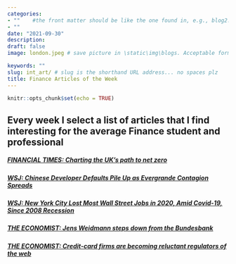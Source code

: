 ```yaml
---
categories:  
- ""    #the front matter should be like the one found in, e.g., blog2.md. It cannot be like the normal Rmd we used
- ""
date: "2021-09-30"
description: 
draft: false
image: london.jpeg # save picture in \static\img\blogs. Acceptable formats= jpg, jpeg, or png . Your iPhone pics wont work

keywords: ""
slug: int_art/ # slug is the shorthand URL address... no spaces plz
title: Finance Articles of the Week 
---
```

  

```r
knitr::opts_chunk$set(echo = TRUE)
```


## Every week I select a list of articles that I find interesting for the average Finance student and professional 


[**FINANCIAL TIMES**]: Evergrande's plan to sell property services division collapses](https://www.ft.com/content/63bfa855-4756-40fb-90ce-03e773d5b45b)

##### [**FINANCIAL TIMES**: Charting the UK’s path to net zero](https://www.ft.com/content/fc2de6f1-b6ca-4e36-aab2-8d0c13ded09d)

##### [**WSJ**: Chinese Developer Defaults Pile Up as Evergrande Contagion Spreads](https://www.wsj.com/articles/chinese-developer-defaults-pile-up-as-evergrande-contagion-spreads-11634808889?mod=hp_lead_pos7)

##### [**WSJ**: New York City Lost Most Wall Street Jobs in 2020, Amid Covid-19, Since 2008 Recession](https://www.wsj.com/articles/new-york-city-lost-most-wall-street-jobs-in-2020-amid-covid-19-since-2008-recession-11634815801?mod=hp_listb_pos3)

##### [**THE ECONOMIST**: Jens Weidmann steps down from the Bundesbank](https://www-economist-com/finance-and-economics/jens-weidmann-steps-down-from-the-bundesbank/21805770)

##### [**THE ECONOMIST**: Credit-card firms are becoming reluctant regulators of the web](https://www-economist-com.lbs.idm.oclc.org/finance-and-economics/credit-card-firms-are-becoming-reluctant-regulators-of-the-web/21805450)


